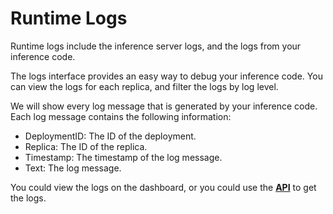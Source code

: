 # Runtime Logs

Runtime logs include the inference server logs, and the logs from your inference code.

The logs interface provides an easy way to debug your inference code. You can view the logs for each replica, and filter the logs by log level.

We will show every log message that is generated by your inference code. Each log message contains the following information:

- DeploymentID: The ID of the deployment.
- Replica: The ID of the replica.
- Timestamp: The timestamp of the log message.
- Text: The log message.

You could view the logs on the dashboard, or you could use the [**API**](../api-reference) to get the logs.
